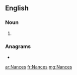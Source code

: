 ==English==

===Noun===
{{head|en|noun plural form}}

# {{plural of|Nance|lang=en}}

===Anagrams===
* {{l|en|Cannes}}

[[ar:Nances]]
[[fr:Nances]]
[[mg:Nances]]